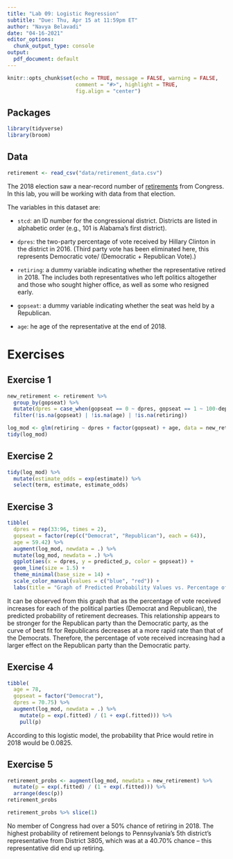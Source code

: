 ```yaml
---
title: "Lab 09: Logistic Regression"
subtitle: "Due: Thu, Apr 15 at 11:59pm ET"
author: "Navya Belavadi"
date: "04-16-2021"
editor_options: 
  chunk_output_type: console
output:
  pdf_document: default
---
```


```r
knitr::opts_chunk$set(echo = TRUE, message = FALSE, warning = FALSE,
                      comment = "#>", highlight = TRUE,
                      fig.align = "center")
```

## Packages

```r
library(tidyverse)
library(broom)
```

## Data

```r
retirement <- read_csv("data/retirement_data.csv")
```

The 2018 election saw a near-record number of [retirements](https://www.pewresearch.org/fact-tank/2018/04/11/near-record-number-of-house-members-not-seeking-re-election-in-2018/) from Congress. In this lab, you will be working with data from that election.

The variables in this dataset are:

- `stcd`: an ID number for the congressional district. Districts are listed in 
          alphabetic order (e.g., 101 is Alabama's first district).

- `dpres`: the two-party percentage of vote received by Hillary Clinton 
           in the district in 2016. (Third party vote has been eliminated here, 
           this represents Democratic vote/ (Democratic + Republican Vote).)

- `retiring`: a dummy variable indicating whether the representative retired in 
              2018. The includes both representatives who left politics 
              altogether and those who sought higher office, as well as some 
              who resigned early.

- `gopseat`: a dummy variable indicating whether the seat was held by a 
             Republican.

- `age`: he age of the representative at the end of 2018.

# Exercises

## Exercise 1
```r
new_retirement <- retirement %>%
  group_by(gopseat) %>%
  mutate(dpres = case_when(gopseat == 0 ~ dpres, gopseat == 1 ~ 100-depres), gopseat = ifelse(gopseat == 0, "Democrat", "Republican")) %>%
  filter(!is.na(gopseat) | !is.na(age) | !is.na(retiring))
```

```r
log_mod <- glm(retiring ~ dpres + factor(gopseat) + age, data = new_retirement, family = "binomial")
tidy(log_mod)
```

## Exercise 2
```r
tidy(log_mod) %>%
  mutate(estimate_odds = exp(estimate)) %>%
  select(term, estimate, estimate_odds)
```


## Exercise 3
```r
tibble(
  dpres = rep(33:96, times = 2),
  gopseat = factor(rep(c("Democrat", "Republican"), each = 64)),
  age = 59.42) %>%
  augment(log_mod, newdata = .) %>%
  mutate(log_mod, newdata = .) %>%
  ggplot(aes(x = dpres, y = predicted_p, color = gopseat)) +
  geom_line(size = 1.5) +
  theme_minimal(base_size = 14) +
  scale_color_manual(values = c("blue", "red")) +
  labs(title = "Graph of Predicted Probability Values vs. Percentage of Vote", subtitle = "Colored by Political Party", x = "Percentage of Vote Received", y = "Predicted Probability of Retirement", color = "Political Party")
```
It can be observed from this graph that as the percentage of vote received increases for each of the political parties (Democrat and Republican), the predicted probability of retirement decreases. This relationship appears to be stronger for the Republican party than the Democratic party, as the curve of best fit for Republicans decreases at a more rapid rate than that of the Democrats. Therefore, the percentage of vote received increasing had a larger effect on the Republican party than the Democratic party. 

## Exercise 4
```r
tibble(
  age = 78,
  gopseat = factor("Democrat"),
  dpres = 70.75) %>%
  augment(log_mod, newdata = .) %>%
    mutate(p = exp(.fitted) / (1 + exp(.fitted))) %>%
    pull(p)
```
According to this logistic model, the probability that Price would retire in 2018 would be 0.0825. 

## Exercise 5
```r
retirement_probs <- augment(log_mod, newdata = new_retirement) %>%
  mutate(p = exp(.fitted) / (1 + exp(.fitted))) %>%
  arrange(desc(p))
retirement_probs
```

```r
retirement_probs %>% slice(1)
```

No member of Congress had over a 50% chance of retiring in 2018. The highest probability of retirement belongs to Pennsylvania's 5th district's representative from District 3805, which was at a 40.70% chance -- this representative did end up retiring. 

